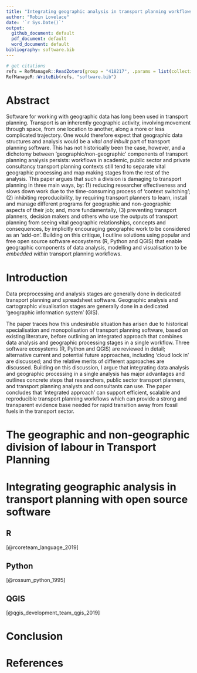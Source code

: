 ```yaml
---
title: "Integrating geographic analysis in transport planning workflows: a review of open source options"
author: "Robin Lovelace"
date: '`r Sys.Date()`'
output:
  github_document: default
  pdf_document: default
  word_document: default
bibliography: software.bib
---
```


```r
# get citations
refs = RefManageR::ReadZotero(group = "418217", .params = list(collection = "JFR868KJ", limit = 100))
RefManageR::WriteBib(refs, "software.bib")
```


# Abstract {-}

Software for working with geographic data has long been used in transport planning.
Transport is an inherently geographic activity, involving movement through space, from one location to another, along a more or less complicated trajectory.
One would therefore expect that geographic data structures and analysis would be a *vital and inbuilt* part of transport planning software.
This has not historically been the case, however, and a dichotomy between 'geographic/non-geographic' components of transport planning analysis persists: workflows in academic, public sector and private consultancy transport planning contexts still tend to separate vital geographic processing and map making stages from the rest of the analysis.
This paper argues that such a division is damaging to transport planning in three main ways, by:
(1) reducing researcher effectiveness and slows down work due to the time-consuming process of 'context switching';
(2) inhibiting reproducibility, by requiring transport planners to learn, install and manage different programs for geographic and non-geographic aspects of their job; and, more fundamentally, 
(3) preventing transport planners, decision makers and others who use the outputs of transport planning from seeing vital geographic relationships, concepts and consequences, by implicitly encouraging geographic work to be considered as an 'add-on'.
Building on this critique, I outline solutions using popular and free open source software ecosystems (R, Python and QGIS) that enable geographic components of data analysis, modelling and visualisation to be *embedded within* transport planning workflows.


# Introduction

Data preprocessing and analysis stages are generally done in dedicated transport planning and spreadsheet software.
Geographic analysis and cartographic visualisation stages are generally done in a dedicated 'geographic information system' (GIS).

<!-- This stuff could go in the introduction. -->
The paper traces how this undesirable situation has arisen due to historical specialisation and monopolisation of transport planning software, based on existing literature, before outlining an integrated approach that combines data analysis and geographic processing stages in a single workflow.
Three software ecosystems (R, Python and QGIS) are reviewed in detail; alternative current and potential future approaches, including 'cloud lock in' are discussed; and the relative merits of different approaches are discussed.
Building on this discussion, I argue that integrating data analysis and geographic processing in a single analysis has major advantages and outlines concrete steps that researchers, public sector transport planners, and transport planning analysts and consultants can use.
The paper concludes that 'integrated approach' can support efficient, scalable and reproducible transport planning workflows which can provide a strong and transparent evidence base needed for rapid transition away from fossil fuels in the transport sector.

# The geographic and non-geographic division of labour in Transport Planning

# Integrating geographic analysis in transport planning with open source software

## R

[@rcoreteam_language_2019]


## Python

[@rossum_python_1995]


## QGIS

[@qgis_development_team_qgis_2019]

# Conclusion

# References
